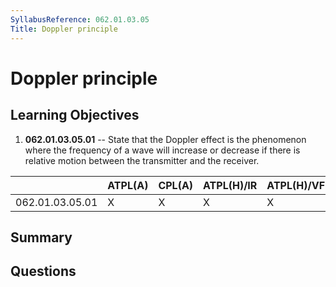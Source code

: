 ```yaml
---
SyllabusReference: 062.01.03.05
Title: Doppler principle
---
```


# Doppler principle

## Learning Objectives

1. **062.01.03.05.01** -- State that the Doppler effect is the phenomenon where
   the frequency of a wave will increase or decrease if there is relative motion
   between the transmitter and the receiver.

|                 | ATPL(A) | CPL(A) | ATPL(H)/IR | ATPL(H)/VFR | CPL(H) | IR  | CBIR(A) |
| --------------- | ------- | ------ | ---------- | ----------- | ------ | --- | ------- |
| 062.01.03.05.01 | X       | X      | X          | X           | X      | X   |         |

## Summary

## Questions
